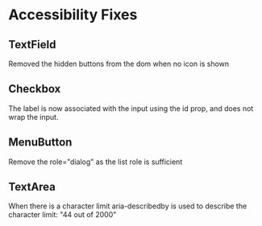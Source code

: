 
<Meta of={AccessibilityFixesStories} />

# Accessibility Fixes

## TextField

Removed the hidden buttons from the dom when no icon is shown

<Canvas of={AccessibilityFixesStories.TextFieldConditionalIcons} />

## Checkbox

The label is now associated with the input using the id prop, and does not wrap the input.

<Canvas of={AccessibilityFixesStories.CheckboxJAWSCompatibility} />

## MenuButton

Remove the role="dialog" as the list role is sufficient

<Canvas of={AccessibilityFixesStories.MenuButtonAccessibility} />

## TextArea

When there is a character limit aria-describedby is used to describe the character limit: "44 out of 2000"

<Canvas of={AccessibilityFixesStories.TextAreaCharacterLimit} />
